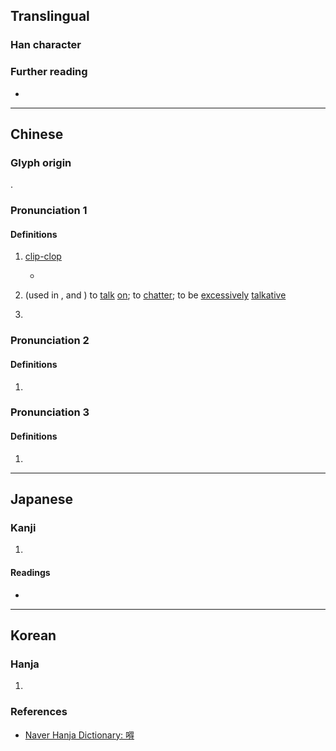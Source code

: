 {{character info}}
==Translingual==

===Han character===
{{Han char|rn=30|rad=口|as=11|sn=14|four=|canj=RHOI|ids=⿰口得}}

===Further reading===
* {{Han ref|kx=0206.201|dkj=04229|hdz=10677.110|uh=561A|ud=22042}}

----

==Chinese==
{{zh-forms}}

===Glyph origin===
{{Han compound|口|得|c1=s|c2=p|ls=psc|t1=mouth}}.

===Pronunciation 1===
{{zh-pron
|m=dē
|c=dak1
|mc=y
|oc=y
|cat=v
}}

====Definitions====
{{head|zh|Han character}}

# {{lb|zh|onomatopoeia}} [[clip-clop]]
#* {{zh-x|嘚嘚嘚|tr='''Dē dē dē'''|'''klopp klopp klopp'''}}
# {{lb|zh|dialect}} (used in {{l|zh|嘚嘚}}, {{l|zh|嘚啵}} and {{l|zh|嘚啵嘚}}) to [[talk]] [[on]]; to [[chatter]]; to be [[excessively]] [[talkative]]
# {{lb|zh|dialect|slang}} {{zh-used in|嘚兒}}

===Pronunciation 2===
{{zh-pron
|m=děi,er=y
|c=dak1
|cat=
}}

====Definitions====
{{head|zh|Han character}}

# {{n-g|Sound to urge a donkey or mule forward.}}

===Pronunciation 3===
{{zh-pron
|m=dè
}}

====Definitions====
{{head|zh|Han character}}

# {{zh-used in|嘚瑟}}

----

==Japanese==

===Kanji===
{{ja-kanji|grade=|rs=口11}}

# {{rfdef|ja|sort=口11}}

====Readings====
* {{ja-readings|on=とく}}

----

==Korean==

===Hanja===
{{ko-hanja|지껄이다|지껄일|득}}

# {{rfdef|ko|sort=口11}}

===References===
* [https://hanja.dict.naver.com/hanja?q=嘚 Naver Hanja Dictionary: 嘚]